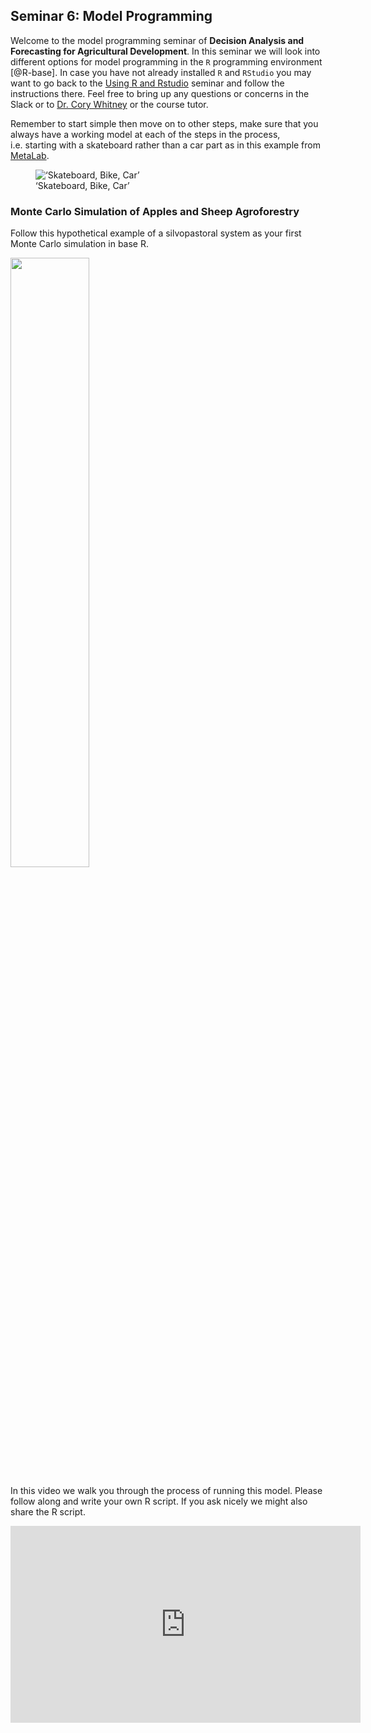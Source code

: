 ## Seminar 6: Model Programming {#model_programming} 
<!-- reference with [Model programming](#model_programming) -->

Welcome to the model programming seminar of **Decision Analysis and Forecasting for Agricultural Development**. In this seminar we will look into different options for model programming in the `R` programming environment [@R-base]. In case you have not already installed `R` and `RStudio` you may want to go back to the [Using R and Rstudio](#r_rstudio) seminar and follow the instructions there. Feel free to bring up any questions or concerns in the Slack or to [Dr. Cory Whitney](mailto:cory.whitney@uni-bonn.de?subject=[Seminar_4]%20Decision%20Analysis%20Lecture) or the course tutor.

Remember to start simple then move on to other steps, make sure that you always have a working model at each of the steps in the process, i.e. starting with a skateboard rather than a car part as in this example from [MetaLab](https://twitter.com/metalab).

!['Skateboard, Bike, Car'](images/Model_stages_car_analogy.png)

### Monte Carlo Simulation of Apples and Sheep Agroforestry 

Follow this hypothetical example of a silvopastoral system as your first Monte Carlo simulation in base R. 

![](images/MC_apples_sheep.png){width=50%}

In this video we walk you through the process of running this model. Please follow along and write your own R script. If you ask nicely we might also share the R script.

<iframe width="560" height="315" src="https://www.youtube.com/embed/Wj49RrvjQ5M" frameborder="0" allowfullscreen></iframe>
